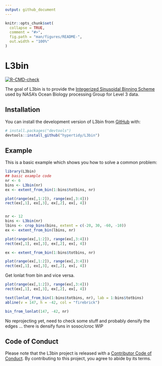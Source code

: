```yaml
---
output: github_document
---
```


<!-- README.md is generated from README.Rmd. Please edit that file -->

```r
knitr::opts_chunk$set(
  collapse = TRUE,
  comment = "#>",
  fig.path = "man/figures/README-",
  out.width = "100%"
)
```

# L3bin

<!-- badges: start -->
[![R-CMD-check](https://github.com/hypertidy/L3bin/actions/workflows/R-CMD-check.yaml/badge.svg)](https://github.com/hypertidy/L3bin/actions/workflows/R-CMD-check.yaml)
<!-- badges: end -->

The goal of L3bin is to provide the [Integerized Sinusoidal Binning Scheme](https://oceancolor.gsfc.nasa.gov/docs/format/l3bins/) used by NASA's Ocean Biology processing Group for Level 3 data.

## Installation

You can install the development version of L3bin from [GitHub](https://github.com/) with:

``` r
# install.packages("devtools")
devtools::install_github("hypertidy/L3bin")
```

## Example

This is a basic example which shows you how to solve a common problem:

```r
library(L3bin)
## basic example code
nr <- 6
bins <- L3bin(nr)
ex <- extent_from_bin(1:bins$totbins, nr)

plot(range(ex[,1:2]), range(ex[,3:4]))
rect(ex[,1], ex[,3], ex[,2], ex[, 4])


nr <- 12
bins <- L3bin(nr)
lbins <- crop_bins(bins, extent = c(-20, 30, -60, -10))
ex <- extent_from_bin(lbins, nr)

plot(range(ex[,1:2]), range(ex[,3:4]))
rect(ex[,1], ex[,3], ex[,2], ex[, 4])

ex <- extent_from_bin(1:bins$totbins, nr)

plot(range(ex[,1:2]), range(ex[,3:4]))
rect(ex[,1], ex[,3], ex[,2], ex[, 4])

```

Get lonlat from bin and vice versa. 

```r
plot(range(ex[,1:2]), range(ex[,3:4]))
rect(ex[,1], ex[,3], ex[,2], ex[, 4])

text(lonlat_from_bin(1:bins$totbins, nr), lab = 1:bins$totbins)
abline(v = 147, h = -42, col = "firebrick")

bin_from_lonlat(147, -42, nr)
```


No reprojecting yet, need to check some stuff and probably densify the edges ... there is densify funs in sosoc/croc WIP

## Code of Conduct

Please note that the L3bin project is released with a [Contributor Code of Conduct](https://contributor-covenant.org/version/2/1/CODE_OF_CONDUCT.html). By contributing to this project, you agree to abide by its terms.
